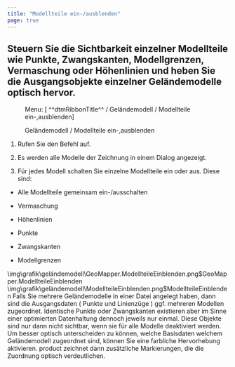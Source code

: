 ```yaml
---
title: "Modellteile ein-/ausblenden"
page: true
---
```

## Steuern Sie die Sichtbarkeit einzelner Modellteile wie Punkte, Zwangskanten, Modellgrenzen, Vermaschung oder H&#246;henlinien und heben Sie die Ausgangsobjekte einzelner Gel&#228;ndemodelle optisch hervor.
<GeoDesigner> <Menu> Menu: [ ^^dtmRibbonTitle^^ / Geländemodell / Modellteile ein-,ausblenden] </Menu> </GeoDesigner><GeoMapper> <Menu>Geländemodell / Modellteile ein-,ausblenden</Menu> </GeoMapper>


1. Rufen Sie den Befehl auf.

2. Es werden alle Modelle der Zeichnung in einem Dialog angezeigt.

3. F&#252;r jedes Modell schalten Sie einzelne Modellteile ein oder aus. Diese sind:

- <Italic> Alle </Italic>  Modellteile gemeinsam ein-/ausschalten

- Vermaschung

- H&#246;henlinien

- Punkte

- Zwangskanten

- Modellgrenzen






<GeoMapper>
<Image>\img\grafik\geländemodell\GeoMapper.ModellteileEinblenden.png$GeoMapper.ModellteileEinblenden</Image>
</GeoMapper>
<GeoDesigner>
<Image>\img\grafik\geländemodell\ModellteileEinblenden.png$ModellteileEinblenden</Image>

<Warning>
Falls Sie mehrere Gel&#228;ndemodelle in einer Datei angelegt haben, dann sind die Ausgangsdaten ( <Italic> Punkte </Italic>  und  <Italic> Linienz&#252;ge </Italic> ) ggf. mehreren Modellen zugeordnet. Identische Punkte oder Zwangskanten existieren aber im Sinne einer optimierten Datenhaltung dennoch jeweils nur einmal. Diese Objekte sind nur dann nicht sichtbar, wenn sie f&#252;r alle Modelle deaktiviert werden.
</Warning>

<Success>
Um besser optisch unterscheiden zu k&#246;nnen, welche Basisdaten welchem Gel&#228;ndemodell zugeordnet sind, k&#246;nnen Sie eine farbliche  <Bold> Hervorhebung </Bold>  aktivieren.  <Placeholder>product</Placeholder> zeichnet dann zus&#228;tzliche Markierungen, die die Zuordnung optisch verdeutlichen.
</Success>

</GeoDesigner>
